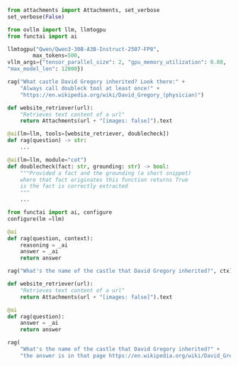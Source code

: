 
```python
from attachments import Attachments, set_verbose
set_verbose(False)

from ovllm import llm, llmtogpu
from functai import ai

llmtogpu("Qwen/Qwen3-30B-A3B-Instruct-2507-FP8",
        max_tokens=500, 
vllm_args={"tensor_parallel_size": 2, "gpu_memory_utilization": 0.80,
"max_model_len": 12000})

rag("What castle David Gregory inherited? Look there:" +
    "Always call doubleck tool at least once!" +
    "https://en.wikipedia.org/wiki/David_Gregory_(physician)")
```

```python
def website_retriever(url):
    "Retrieves text content of a url"
    return Attachments(url + "[images: false]").text

```

```python
@ai(lm=llm, tools=[website_retriever, doublecheck])
def rag(question) -> str:
    ...
```

```python
@ai(lm=llm, module="cot")
def doublecheck(fact: str, grounding: str) -> bool:
    """Provided a fact and the grounding (a short snippet) 
    where that fact originates this function returns True 
    is the fact is correctly extracted
    """
    ...

```


```python
from functai import ai, configure
configure(lm =llm)
```


```python
@ai
def rag(question, context):
    reasoning = _ai
    answer = _ai
    return answer

rag("What's the name of the castle that David Gregory inherited?", ctx)
```


```python
def website_retriever(url):
    "Retrieves text content of a url"
    return Attachments(url + "[images: false]").text

@ai
def rag(question):
    answer = _ai
    return answer

rag(
    "What's the name of the castle that David Gregory inherited?" +
    "the answer is in that page https://en.wikipedia.org/wiki/David_Gregory_(physician)")
```



